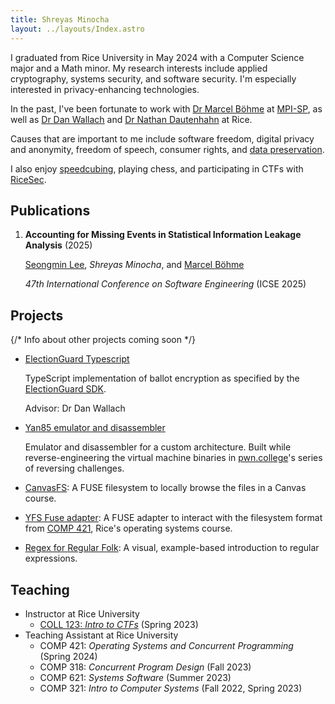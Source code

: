 ```yaml
---
title: Shreyas Minocha
layout: ../layouts/Index.astro
---
```


I graduated from Rice&nbsp;University in May 2024 with a Computer&nbsp;Science major and a Math minor. My research interests include applied cryptography, systems security, and software security. I'm especially interested in privacy-enhancing technologies.

In the past, I've been fortunate to work with [Dr&nbsp;Marcel&nbsp;Böhme](https://mboehme.github.io/) at [MPI-SP](https://www.mpi-sp.org/), as well as [Dr&nbsp;Dan&nbsp;Wallach](https://www.cs.rice.edu/~dwallach/) and [Dr&nbsp;Nathan&nbsp;Dautenhahn](https://nathandautenhahn.com/) at Rice.

Causes that are important to me include software freedom, digital privacy and anonymity, freedom of speech, consumer rights, and [data preservation](https://archive.org/details/@eabf4fdb0f7a).

I also enjoy [speedcubing](https://www.worldcubeassociation.org/persons/2022MINO03), playing chess, and participating in CTFs with [RiceSec](https://sec.rice.edu).

## Publications

1. **Accounting for Missing Events in Statistical Information Leakage Analysis** (2025)

    [Seongmin Lee](https://nimgnoeseel.github.io/), _Shreyas Minocha_, and [Marcel Böhme](https://mboehme.github.io/)

    _47th International Conference on Software Engineering_ (ICSE 2025)

## Projects

{/* Info about other projects coming soon */}

-   [ElectionGuard Typescript](https://github.com/danwallach/ElectionGuard-TypeScript)

    TypeScript implementation of ballot encryption as specified by the [ElectionGuard SDK](https://www.electionguard.vote/).

    Advisor: Dr Dan Wallach

-   [Yan85 emulator and disassembler](https://github.com/shreyasminocha/gyan85)

    Emulator and disassembler for a custom architecture. Built while reverse-engineering the virtual machine binaries in [pwn.college](https://pwn.college)'s series of reversing challenges.

-   [CanvasFS](https://github.com/shreyasminocha/canvas-fs): A FUSE filesystem to locally browse the files in a Canvas course.

-   [YFS Fuse adapter](https://github.com/shreyasminocha/yfs-fuse): A FUSE adapter to interact with the filesystem format from [COMP 421](https://www.clear.rice.edu/comp421/), Rice's operating systems course.

-   [Regex for Regular Folk](https://refrf.dev/): A visual, example-based introduction to regular expressions.

## Teaching

-   Instructor at Rice University
    -   [COLL 123: _Intro to CTFs_](https://canvas.rice.edu/courses/55235) (Spring 2023)
-   Teaching Assistant at Rice University
    -   COMP 421: _Operating Systems and Concurrent Programming_ (Spring 2024)
    -   COMP 318: _Concurrent Program Design_ (Fall 2023)
    -   COMP 621: _Systems Software_ (Summer 2023)
    -   COMP 321: _Intro to Computer Systems_ (Fall 2022, Spring 2023)
